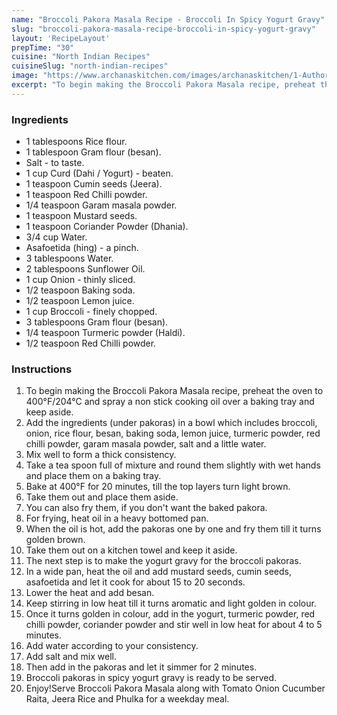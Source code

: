 ---
name: "Broccoli Pakora Masala Recipe - Broccoli In Spicy Yogurt Gravy"
slug: "broccoli-pakora-masala-recipe-broccoli-in-spicy-yogurt-gravy"
layout: 'RecipeLayout'
prepTime: "30"
cuisine: "North Indian Recipes"
cuisineSlug: "north-indian-recipes"
image: "https://www.archanaskitchen.com/images/archanaskitchen/1-Author/anki.s19-gmail.com/Broccoli_pakora_in_spiced_yogurt_gravy.jpg"
excerpt: "To begin making the Broccoli Pakora Masala recipe, preheat the oven to 400°F204°C and spray a non stick cooking oil over a baking tray and keep aside"
---

### Ingredients

- 1 tablespoons Rice flour.
- 1 tablespoon Gram flour (besan).
- Salt - to taste.
- 1 cup Curd (Dahi / Yogurt) - beaten.
- 1 teaspoon Cumin seeds (Jeera).
- 1 teaspoon Red Chilli powder.
- 1/4 teaspoon Garam masala powder.
- 1 teaspoon Mustard seeds.
- 1 teaspoon Coriander Powder (Dhania).
- 3/4 cup Water.
- Asafoetida (hing) - a pinch.
- 3 tablespoons Water.
- 2 tablespoons Sunflower Oil.
- 1 cup Onion - thinly sliced.
- 1/2 teaspoon Baking soda.
- 1/2 teaspoon Lemon juice.
- 1 cup Broccoli - finely chopped.
- 3 tablespoons Gram flour (besan).
- 1/4 teaspoon Turmeric powder (Haldi).
- 1/2 teaspoon Red Chilli powder.

### Instructions

1. To begin making the Broccoli Pakora Masala recipe, preheat the oven to 400°F/204°C and spray a non stick cooking oil over a baking tray and keep aside.
1. Add the ingredients (under pakoras) in a bowl which includes broccoli, onion, rice flour, besan, baking soda, lemon juice, turmeric powder, red chilli powder, garam masala powder, salt and a little water.
1. Mix well to form a thick consistency.
1. Take a tea spoon full of mixture and round them slightly with wet hands and place them on a baking tray.
1. Bake at 400°F for 20 minutes, till the top layers turn light brown.
1. Take them out and place them aside.
1. You can also fry them, if you don't want the baked pakora.
1. For frying, heat oil in a heavy bottomed pan.
1. When the oil is hot, add the pakoras one by one and fry them till it turns golden brown.
1. Take them out on a kitchen towel and keep it aside.
1. The next step is to make the yogurt gravy for the broccoli pakoras.
1. In a wide pan, heat the oil and add mustard seeds, cumin seeds, asafoetida and let it cook for about 15 to 20 seconds.
1. Lower the heat and add besan.
1. Keep stirring in low heat till it turns aromatic and light golden in colour.
1. Once it turns golden in colour, add in the yogurt, turmeric powder, red chilli powder, coriander powder and stir well in low heat for about 4 to 5 minutes.
1. Add water according to your consistency.
1. Add salt and mix well.
1. Then add in the pakoras and let it simmer for 2 minutes.
1. Broccoli pakoras in spicy yogurt gravy is ready to be served.
1. Enjoy!Serve Broccoli Pakora Masala along with Tomato Onion Cucumber Raita, Jeera Rice and Phulka for a weekday meal.
